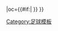 {{fb team |t=奥胡斯 |tan=奥胡斯体操协会俱乐部 |tc=DNK |abb={{#if:{{{abb|}}}|AGF{{0}}}} |oc={{#if:{{{oc|}}}|{{{oc}}} }} }}<!--
--><noinclude>[[Category:足球模板]]</noinclude>